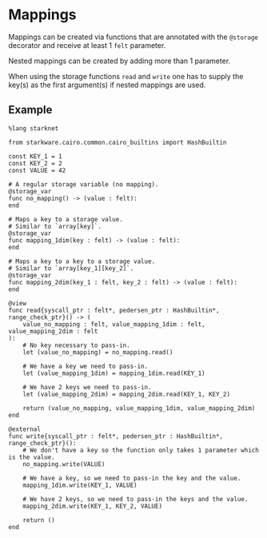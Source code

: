 # Mappings

Mappings can be created via functions that are annotated with the `@storage` decorator and receive at least 1 `felt` parameter.

Nested mappings can be created by adding more than 1 parameter.

When using the storage functions `read` and `write` one has to supply the key(s) as the first argument(s) if nested mappings are used.

## Example

```
%lang starknet

from starkware.cairo.common.cairo_builtins import HashBuiltin

const KEY_1 = 1
const KEY_2 = 2
const VALUE = 42

# A regular storage variable (no mapping).
@storage_var
func no_mapping() -> (value : felt):
end

# Maps a key to a storage value.
# Similar to `array[key]`.
@storage_var
func mapping_1dim(key : felt) -> (value : felt):
end

# Maps a key to a key to a storage value.
# Similar to `array[key_1][key_2]`.
@storage_var
func mapping_2dim(key_1 : felt, key_2 : felt) -> (value : felt):
end

@view
func read{syscall_ptr : felt*, pedersen_ptr : HashBuiltin*, range_check_ptr}() -> (
    value_no_mapping : felt, value_mapping_1dim : felt, value_mapping_2dim : felt
):
    # No key necessary to pass-in.
    let (value_no_mapping) = no_mapping.read()

    # We have a key we need to pass-in.
    let (value_mapping_1dim) = mapping_1dim.read(KEY_1)

    # We have 2 keys we need to pass-in.
    let (value_mapping_2dim) = mapping_2dim.read(KEY_1, KEY_2)

    return (value_no_mapping, value_mapping_1dim, value_mapping_2dim)
end

@external
func write{syscall_ptr : felt*, pedersen_ptr : HashBuiltin*, range_check_ptr}():
    # We don't have a key so the function only takes 1 parameter which is the value.
    no_mapping.write(VALUE)

    # We have a key, so we need to pass-in the key and the value.
    mapping_1dim.write(KEY_1, VALUE)

    # We have 2 keys, so we need to pass-in the keys and the value.
    mapping_2dim.write(KEY_1, KEY_2, VALUE)

    return ()
end
```
